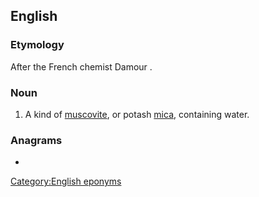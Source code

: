 ==English==

===Etymology===
After the French chemist Damour {{suffix||ite|lang=en}}.

===Noun===
{{en-noun|~}}

# {{lb|en|mineral}} A kind of [[muscovite]], or potash [[mica]], containing water.

===Anagrams===
* {{anagrams|en|a=adeimortu|mediatour}}

[[Category:English eponyms]]